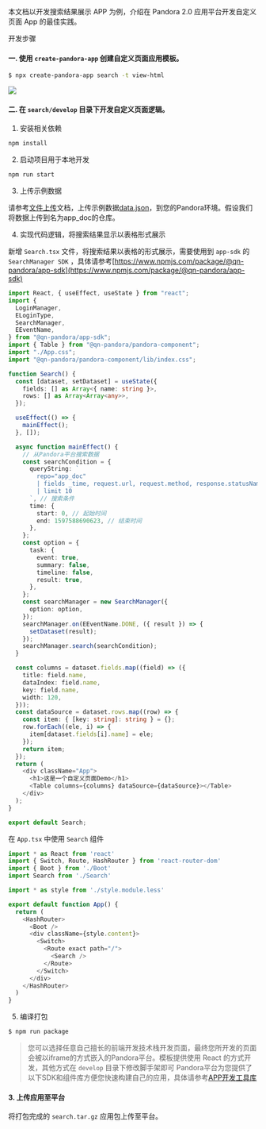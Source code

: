 本文档以开发搜索结果展示 APP 为例，介绍在 Pandora 2.0 应用平台开发自定义页面 App 的最佳实践。

开发步骤

#### 一. 使用 `create-pandora-app` 创建自定义页面应用模板。

``` bash
$ npx create-pandora-app search -t view-html
```

![](../../static/img/pandora/custom-page/search-create.png)

#### 二. 在 `search/develop` 目录下开发自定义页面逻辑。

1. 安装相关依赖

``` bash
npm install
```

2. 启动项目用于本地开发

``` bash
npm run start
```

3. 上传示例数据

请参考[文件上传](/file_upload)文档，上传示例数据[data.json](http://7xtfy5.com2.z0.glb.clouddn.com/data.json)，到您的Pandora环境。假设我们将数据上传到名为app_doc的仓库。

4. 实现代码逻辑，将搜索结果显示以表格形式展示

新增 `Search.tsx` 文件，将搜索结果以表格的形式展示，需要使用到 `app-sdk` 的 `SearchManager SDK` ，具体请参考[https://www.npmjs.com/package/@qn-pandora/app-sdk](https://www.npmjs.com/package/@qn-pandora/app-sdk)

``` typescript
import React, { useEffect, useState } from "react";
import {
  LoginManager,
  ELoginType,
  SearchManager,
  EEventName,
} from "@qn-pandora/app-sdk";
import { Table } from "@qn-pandora/pandora-component";
import "./App.css";
import "@qn-pandora/pandora-component/lib/index.css";

function Search() {
  const [dataset, setDataset] = useState({
    fields: [] as Array<{ name: string }>,
    rows: [] as Array<Array<any>>,
  });

  useEffect(() => {
    mainEffect();
  }, []);

  async function mainEffect() {
    // 从Pandora平台搜索数据
    const searchCondition = {
      queryString: `
        repo="app_doc" 
        | fields _time, request.url, request.method, response.statusName, action.name 
        | limit 10
      `, // 搜索条件
      time: {
        start: 0, // 起始时间
        end: 1597588690623, // 结束时间
      },
    };
    const option = {
      task: {
        event: true,
        summary: false,
        timeline: false,
        result: true,
      },
    };
    const searchManager = new SearchManager({
      option: option,
    });
    searchManager.on(EEventName.DONE, ({ result }) => {
      setDataset(result);
    });
    searchManager.search(searchCondition);
  }

  const columns = dataset.fields.map((field) => ({
    title: field.name,
    dataIndex: field.name,
    key: field.name,
    width: 120,
  }));
  const dataSource = dataset.rows.map((row) => {
    const item: { [key: string]: string } = {};
    row.forEach((ele, i) => {
      item[dataset.fields[i].name] = ele;
    });
    return item;
  });
  return (
    <div className="App">
      <h1>这是一个自定义页面Demo</h1>
      <Table columns={columns} dataSource={dataSource}></Table>
    </div>
  );
}

export default Search;
```

在 `App.tsx` 中使用 `Search` 组件

``` typescript
import * as React from 'react'
import { Switch, Route, HashRouter } from 'react-router-dom'
import { Boot } from './Boot'
import Search from './Search'

import * as style from './style.module.less'

export default function App() {
  return (
    <HashRouter>
      <Boot />
      <div className={style.content}>
        <Switch>
          <Route exact path="/">
            <Search />
          </Route>
        </Switch>
      </div>
    </HashRouter>
  )
}

```

5. 编译打包

``` bash
$ npm run package
```

> 您可以选择任意自己擅长的前端开发技术栈开发页面，最终您所开发的页面会被以iframe的方式嵌入的Pandora平台。模板提供使用 React 的方式开发，其他方式在 `develop` 目录下修改脚手架即可
> Pandora平台为您提供了以下SDK和组件库方便您快速构建自己的应用，具体请参考[APP开发工具库](/app-tools)

#### 3. 上传应用至平台

将打包完成的 `search.tar.gz` 应用包上传至平台。
